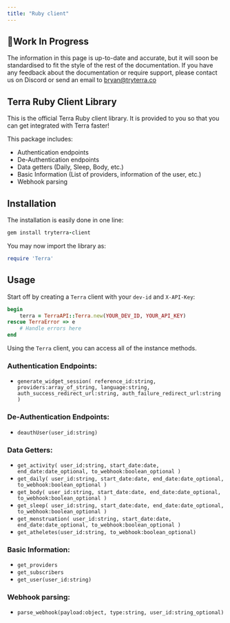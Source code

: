 ```yaml
---
title: "Ruby client"
---
```

<Warning>

## 🚧Work In Progress

The information in this page is up-to-date and accurate, but it will soon be standardised to fit the style of the rest of the documentation. If you have any feedback about the documentation or require support, please contact us on Discord or send an email to [bryan@tryterra.co](mailto:bryan@tryterra.co)


</Warning>

## Terra Ruby Client Library

This is the official Terra Ruby client library. It is provided to you so that you can get integrated with Terra faster!

This package includes:

*   Authentication endpoints
*   De-Authentication endpoints
*   Data getters (Daily, Sleep, Body, etc.)
*   Basic Information (List of providers, information of the user, etc.)
*   Webhook parsing

## Installation

The installation is easily done in one line:

```ruby ruby
gem install tryterra-client

```

You may now import the library as:

```ruby ruby
require 'Terra'

```

## Usage

Start off by creating a `Terra` client with your `dev-id` and `X-API-Key`:

```ruby ruby
begin
    terra = TerraAPI::Terra.new(YOUR_DEV_ID, YOUR_API_KEY)
rescue TerraError => e
    # Handle errors here
end

```

Using the `Terra` client, you can access all of the instance methods.

### Authentication Endpoints:

*   `generate_widget_session( reference_id:string, providers:array_of_string, language:string, auth_success_redirect_url:string, auth_failure_redirect_url:string )`

### De-Authentication Endpoints:

*   `deauthUser(user_id:string)`

### Data Getters:

*   `get_activity( user_id:string, start_date:date, end_date:date_optional, to_webhook:boolean_optional )`
*   `get_daily( user_id:string, start_date:date, end_date:date_optional, to_webhook:boolean_optional )`
*   `get_body( user_id:string, start_date:date, end_date:date_optional, to_webhook:boolean_optional )`
*   `get_sleep( user_id:string, start_date:date, end_date:date_optional, to_webhook:boolean_optional )`
*   `get_menstruation( user_id:string, start_date:date, end_date:date_optional, to_webhook:boolean_optional )`
*   `get_atheletes(user_id:string, to_webhook:boolean_optional)`

### Basic Information:

*   `get_providers`
*   `get_subscribers`
*   `get_user(user_id:string)`

### Webhook parsing:

*   `parse_webhook(payload:object, type:string, user_id:string_optional)`

